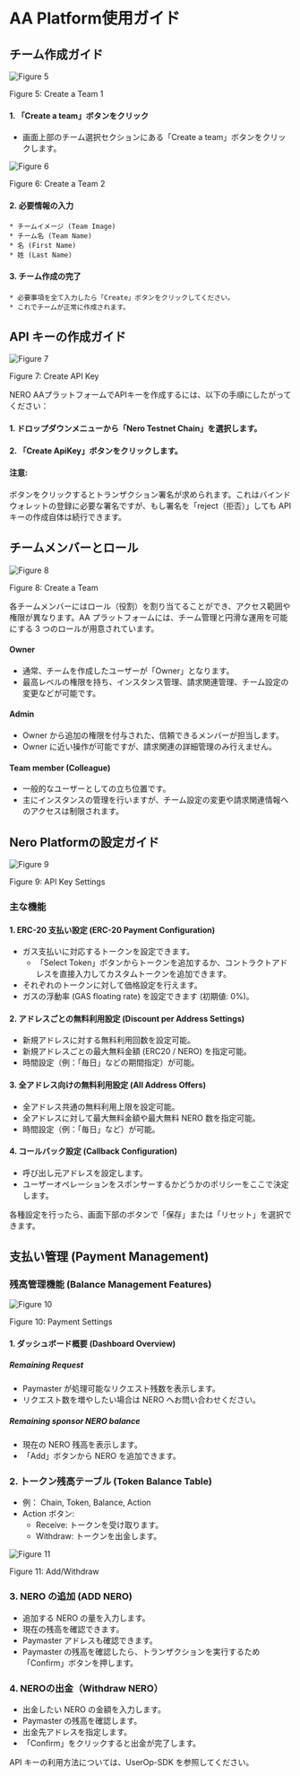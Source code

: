 # AA Platform使用ガイド

## チーム作成ガイド

<div style={{ height: '2rem' }} />
<div style={{ textAlign: 'center' }}>
  <img src="/assets/aaPlatform/figure5.png" alt="Figure 5" />
  <p style={{ fontStyle: 'italic' }}>Figure 5: Create a Team 1</p>
</div>

#### 1. 「Create a team」ボタンをクリック
   * 画面上部のチーム選択セクションにある「Create a team」ボタンをクリックします。

<div style={{ height: '2rem' }} />
<div style={{ textAlign: 'center' }}>
  <img src="/assets/aaPlatform/figure6.png" alt="Figure 6" />
  <p style={{ fontStyle: 'italic' }}>Figure 6: Create a Team 2</p>
</div>

#### 2. 必要情報の入力
    * チームイメージ (Team Image)
    * チーム名 (Team Name)
    * 名 (First Name)
    * 姓 (Last Name)

#### 3. チーム作成の完了
    * 必要事項を全て入力したら「Create」ボタンをクリックしてください。
    * これでチームが正常に作成されます。


## API キーの作成ガイド
<div style={{ height: '2rem' }} />
<div style={{ textAlign: 'center' }}>
  <img src="/assets/aaPlatform/figure7.png" alt="Figure 7" />
  <p style={{ fontStyle: 'italic' }}>Figure 7: Create API Key</p>
</div>


NERO AAプラットフォームでAPIキーを作成するには、以下の手順にしたがってください：

#### 1. ドロップダウンメニューから「Nero Testnet Chain」を選択します。
#### 2. 「Create ApiKey」ボタンをクリックします。

#### 注意:
ボタンをクリックするとトランザクション署名が求められます。これはバインドウォレットの登録に必要な署名ですが、もし署名を「reject（拒否）」しても API キーの作成自体は続行できます。


## チームメンバーとロール
<div style={{ height: '2rem' }} />
<div style={{ textAlign: 'center' }}>
  <img src="/assets/aaPlatform/figure8.png" alt="Figure 8" />
  <p style={{ fontStyle: 'italic' }}>Figure 8: Create a Team</p>
</div>

各チームメンバーにはロール（役割）を割り当てることができ、アクセス範囲や権限が異なります。AA プラットフォームには、チーム管理と円滑な運用を可能にする 3 つのロールが用意されています。

#### Owner
* 通常、チームを作成したユーザーが「Owner」となります。
* 最高レベルの権限を持ち、インスタンス管理、請求関連管理、チーム設定の変更などが可能です。

#### Admin
* Owner から追加の権限を付与された、信頼できるメンバーが担当します。
* Owner に近い操作が可能ですが、請求関連の詳細管理のみ行えません。

#### Team member (Colleague)
* 一般的なユーザーとしての立ち位置です。
* 主にインスタンスの管理を行いますが、チーム設定の変更や請求関連情報へのアクセスは制限されます。

## Nero Platformの設定ガイド
<div style={{ height: '2rem' }} />
<div style={{ textAlign: 'center' }}>
  <img src="/assets/aaPlatform/figure9.png" alt="Figure 9" />
  <p style={{ fontStyle: 'italic' }}>Figure 9: API Key Settings</p>
</div>

### 主な機能
#### 1. ERC-20 支払い設定 (ERC-20 Payment Configuration)
* ガス支払いに対応するトークンを設定できます。
  * 「Select Token」ボタンからトークンを追加するか、コントラクトアドレスを直接入力してカスタムトークンを追加できます。
* それぞれのトークンに対して価格設定を行えます。
* ガスの浮動率 (GAS floating rate) を設定できます (初期値: 0%)。


#### 2. アドレスごとの無料利用設定 (Discount per Address Settings)
* 新規アドレスに対する無料利用回数を設定可能。
* 新規アドレスごとの最大無料金額 (ERC20 / NERO) を指定可能。
* 時間設定（例：「毎日」などの期間指定）が可能。

#### 3. 全アドレス向けの無料利用設定 (All Address Offers)
* 全アドレス共通の無料利用上限を設定可能。
* 全アドレスに対して最大無料金額や最大無料 NERO 数を指定可能。
* 時間設定（例：「毎日」など）が可能。

#### 4. コールバック設定 (Callback Configuration)
* 呼び出し元アドレスを設定します。
* ユーザーオペレーションをスポンサーするかどうかのポリシーをここで決定します。

各種設定を行ったら、画面下部のボタンで「保存」または「リセット」を選択できます。


## 支払い管理 (Payment Management)
### 残高管理機能 (Balance Management Features)
<div style={{ height: '2rem' }} />
<div style={{ textAlign: 'center' }}>
  <img src="/assets/aaPlatform/figure10.png" alt="Figure 10" />
  <p style={{ fontStyle: 'italic' }}>Figure 10: Payment Settings</p>
</div>

#### 1. ダッシュボード概要 (Dashboard Overview)
##### Remaining Request
* Paymaster が処理可能なリクエスト残数を表示します。
* リクエスト数を増やしたい場合は NERO へお問い合わせください。

##### Remaining sponsor NERO balance
* 現在の NERO 残高を表示します。
* 「Add」ボタンから NERO を追加できます。

### 2. トークン残高テーブル (Token Balance Table)
* 例： Chain, Token, Balance, Action
* Action ボタン:
  * Receive: トークンを受け取ります。
  * Withdraw: トークンを出金します。


<div style={{ height: '2rem' }} />
<div style={{ textAlign: 'center' }}>
  <img src="/assets/aaPlatform/figure11.png" alt="Figure 11" />
  <p style={{ fontStyle: 'italic' }}>Figure 11: Add/Withdraw</p>
</div>

### 3. NERO の追加 (ADD NERO)
* 追加する NERO の量を入力します。
* 現在の残高を確認できます。
* Paymaster アドレスも確認できます。
* Paymaster の残高を確認したら、トランザクションを実行するため「Confirm」ボタンを押します。

### 4. NEROの出金（Withdraw NERO）
* 出金したい NERO の金額を入力します。
* Paymaster の残高を確認します。
* 出金先アドレスを指定します。
* 「Confirm」をクリックすると出金が完了します。

API キーの利用方法については、UserOp-SDK を参照してください。